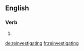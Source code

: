 ==English==

===Verb===
{{head|en|present participle}}

# {{present participle of|reinvestigate|lang=en}}

[[de:reinvestigating]]
[[fr:reinvestigating]]